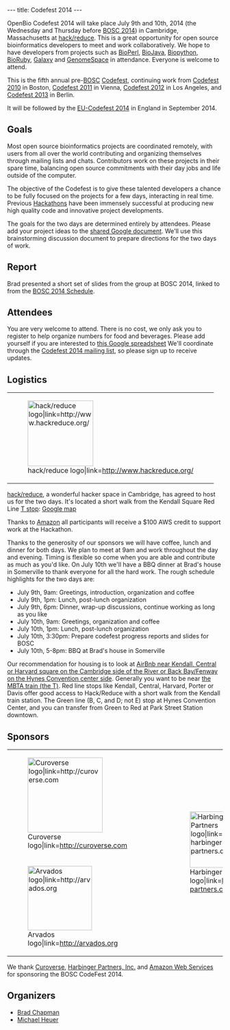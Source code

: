 ---
title: Codefest 2014
---

OpenBio Codefest 2014 will take place July 9th and 10th, 2014 (the Wednesday and
Thursday before [[BOSC 2014]]) in Cambridge, Massachusetts at
[http://www.hackreduce.org/ hack/reduce]. This is a great opportunity for open
source bioinformatics developers to meet and work collaboratively. We hope to
have developers from projects such as [http://bioperl.org BioPerl],
[http://www.biojava.org BioJava], [http://biopython.org Biopython],
[http://www.bioruby.org BioRuby], [http://wiki.g2.bx.psu.edu/ Galaxy] and
[http://www.genomespace.org GenomeSpace] in attendance. Everyone is welcome to
attend.

This is the fifth annual pre-[[BOSC]] [[Codefest]], continuing work from [[Codefest 2010]] in
Boston, [[Codefest 2011]] in Vienna, [[Codefest 2012]] in Los Angeles, and
[[Codefest 2013]] in Berlin.

It will be followed by the [[EU-Codefest 2014]] in England in September 2014.

== Goals ==

Most open source bioinformatics projects are coordinated remotely, with users
from all over the world contributing and organizing themselves through mailing
lists and chats. Contributors work on these projects in their spare time,
balancing open source commitments with their day jobs and life outside of the computer.

The objective of the Codefest is to give these talented developers a chance to
be fully focused on the projects for a few days, interacting in real
time. Previous [http://www.open-bio.org/wiki/Hackathon Hackathons] have been
immensely successful at producing new high quality code and innovative project
developments.

The goals for the two days are determined entirely by attendees. Please add your
project ideas to the
[https://docs.google.com/document/d/1yADE2bb0rEU6TASxuSPsvTdHvh_rtCXzJrsL3NWzxXE/edit?usp=sharing shared Google document].
We'll use this brainstorming discussion document to prepare directions for the
two days of work.

== Report ==

Brad presented a short set of slides from the group at BOSC 2014, linked to from
the [[BOSC_2014_Schedule|BOSC 2014 Schedule]].

== Attendees ==

You are very welcome to attend. There is no cost, we only ask you to register to
help organize numbers for food and beverages. Please add yourself if you are
interested to
[https://docs.google.com/spreadsheet/ccc?key=0Agxg-o4ZmoZ4dHU1OXhrczV3Q3d5eE9CUVhBc1dGNWc&usp=sharing this Google spreadsheet]
We'll coordinate through the
[https://groups.google.com/forum/?fromgroups#!forum/openbio-codefest-2014 Codefest 2014 mailing list],
so please sign up to receive updates.

== Logistics ==

{|
| [[File:hack-reduce-logo.png|153px|right|hack/reduce logo|link=http://www.hackreduce.org/]]
|}

[http://www.hackreduce.org/ hack/reduce], a wonderful hacker space in Cambridge,
has agreed to host us for the two days. It's located a short walk from the
Kendall Square Red Line [http://mbta.com/ T stop]: [http://goo.gl/maps/c8qkV Google map]

Thanks to [http://aws.amazon.com Amazon] all participants will receive a $100 AWS credit to support work at the Hackathon.

Thanks to the generosity of our sponsors we will have coffee, lunch and dinner for both days. We plan to meet at 9am and work throughout the day and evening. Timing is flexible so come when you are able and contribute as much as you'd like. On July 10th we'll have a BBQ dinner at Brad's house in Somerville to thank everyone for all the hard work. The rough schedule highlights for the two days are:

* July 9th, 9am: Greetings, introduction, organization and coffee
* July 9th, 1pm: Lunch, post-lunch organization
* July 9th, 6pm: Dinner, wrap-up discussions, continue working as long as you like
* July 10th, 9am: Greetings, organization and coffee
* July 10th, 1pm: Lunch, post-lunch organization
* July 10th, 3:30pm: Prepare codefest progress reports and slides for BOSC
* July 10th, 5-8pm: BBQ at Brad's house in Somerville

Our recommendation for housing is to look at [https://www.airbnb.com/s/boston--ma?checkin=07/08/2014&checkout=07/11/2014&price_max=250&sw_lat=42.336674148099135&sw_lng=-71.11771635949663&ne_lat=42.37715666811412&ne_lng=-71.06630377709917&zoom=14&search_by_map=true AirBnb near Kendall, Central or Harvard square on the Cambridge side of the River or Back Bay/Fenway on the Hynes Convention center side]. Generally you want to be near [http://mbta.com/schedules_and_maps/subway/ the MBTA train (the T)]. Red line stops like Kendall, Central, Harvard, Porter or Davis offer good access to Hack/Reduce with a short walk from the Kendall train station. The Green line (B, C, and D; not E) stop at Hynes Convention Center, and you can transfer from Green to Red at Park Street Station downtown.

== Sponsors ==

{|
| [[File:Curoverse_logo.png|175px|center|Curoverse logo|link=http://curoverse.com]]
|rowspan="2"| &nbsp;&nbsp;&nbsp;&nbsp;&nbsp;&nbsp;&nbsp;&nbsp;
|rowspan="2"| [[File:HP-logo-no-tagline.png|131px|center|Harbinger Partners logo|link=http://harbinger-partners.com/]]
|rowspan="2"| [[File:Aws-logo.jpeg|150px|center|AWS logo|link=http://aws.amazon.com/]]
|-
| [[File:Arvados.png|150px|center|Arvados logo|link=http://arvados.org]]
|}

We thank [http://curoverse.com Curoverse], [http://harbinger-partners.com/ Harbinger Partners, Inc.] and [http://aws.amazon.com/ Amazon Web Services] for sponsoring the BOSC CodeFest 2014.

== Organizers ==

* [http://bcbio.wordpress.com/ Brad Chapman]
* [http://github.com/heuermh/ Michael Heuer]